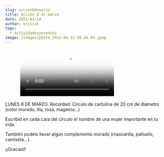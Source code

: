 ```yaml
---
slug: accion8demarzo
title: Acción 8 de marzo
date: 2021-03-14
author: krisish
tags:
  - actividadesyeventos
image: /images/photo_2021-04-12-16.44.04.jpeg
---
```

<figure class="video_container">
  <video controls="true" allowfullscreen="true" poster="path/to/poster_image.​png">
    <source src="public/images/vid-20210304-wa0000.mp4" type="video/mp4"/>
  </video>
</figure>

[](https://ampa.primermarques.com/wp-content/uploads/2021/03/VID-20210304-WA0000.mp4)LUNES 8 DE MARZO. Recordad: Círculo de cartulina de 20 cm de diámetro (color morado, lila, rosa, magenta…)

Escribid en cada cara del círculo el nombre de una mujer importante en tu vida.

También podéis llevar algún complemento morado (mascarilla, pañuelo, camiseta…). 

¡¡Gracias!!